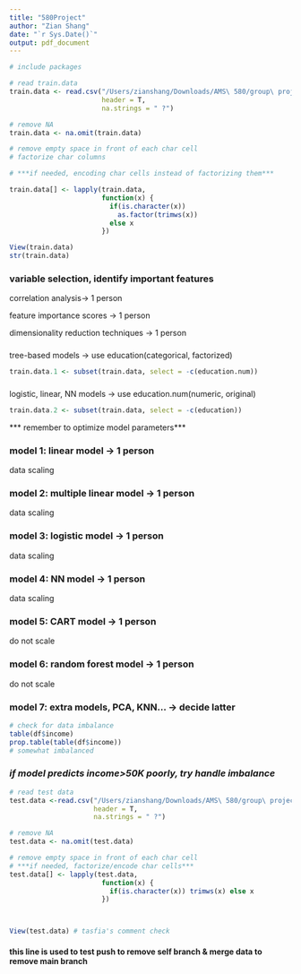 ```yaml
---
title: "580Project"
author: "Zian Shang"
date: "`r Sys.Date()`"
output: pdf_document
---
```


```r
# include packages

```


```r
# read train.data
train.data <- read.csv("/Users/zianshang/Downloads/AMS\ 580/group\ project\ 580/train.csv", 
                       header = T, 
                       na.strings = " ?")

# remove NA
train.data <- na.omit(train.data)

# remove empty space in front of each char cell
# factorize char columns

# ***if needed, encoding char cells instead of factorizing them***

train.data[] <- lapply(train.data, 
                       function(x) {
                         if(is.character(x)) 
                           as.factor(trimws(x))
                         else x
                       })

View(train.data)
str(train.data)
```


### variable selection, identify important features

correlation analysis-> 1 person

feature importance scores -> 1 person

dimensionality reduction techniques -> 1 person


###
tree-based models -> use education(categorical, factorized)
```r
train.data.1 <- subset(train.data, select = -c(education.num))
```

###
logistic, linear, NN models -> use education.num(numeric, original)
```r
train.data.2 <- subset(train.data, select = -c(education))
```

*** remember to optimize model parameters***

### model 1: linear model -> 1 person
data scaling

### model 2: multiple linear model -> 1 person
data scaling

### model 3: logistic model -> 1 person
data scaling

### model 4: NN model -> 1 person
data scaling

### model 5: CART model -> 1 person
do not scale

### model 6: random forest model -> 1 person
do not scale

### model 7: extra models, PCA, KNN... -> decide latter





```r
# check for data imbalance
table(df$income)
prop.table(table(df$income))
# somewhat imbalanced
```

### ***if model predicts income>50K poorly, try handle imbalance***












```r
# read test data
test.data <-read.csv("/Users/zianshang/Downloads/AMS\ 580/group\ project\ 580/test.csv", 
                     header = T, 
                     na.strings = " ?")

# remove NA
test.data <- na.omit(test.data)

# remove empty space in front of each char cell
# ***if needed, factorize/encode char cells***
test.data[] <- lapply(test.data, 
                       function(x) {
                         if(is.character(x)) trimws(x) else x
                       })



View(test.data) # tasfia's comment check
```





#### this line is used to test push to remove self branch & merge data to remove main branch ####


























